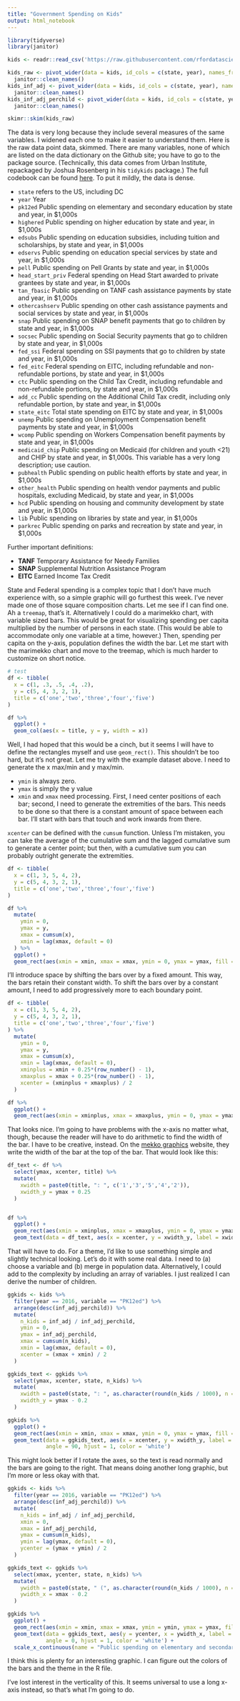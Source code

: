 ```yaml
---
title: "Government Spending on Kids"
output: html_notebook
---
```


```r
library(tidyverse)
library(janitor)
```

```r
kids <- readr::read_csv('https://raw.githubusercontent.com/rfordatascience/tidytuesday/master/data/2020/2020-09-15/kids.csv')

kids_raw <- pivot_wider(data = kids, id_cols = c(state, year), names_from = variable, values_from = raw) %>%
  janitor::clean_names()
kids_inf_adj <- pivot_wider(data = kids, id_cols = c(state, year), names_from = variable, values_from = inf_adj) %>%
  janitor::clean_names()
kids_inf_adj_perchild <- pivot_wider(data = kids, id_cols = c(state, year), names_from = variable, values_from = inf_adj_perchild) %>% 
  janitor::clean_names()

skimr::skim(kids_raw)
```

The data is very long because they include several measures of the same variables. I widened each one to make it easier to understand them. Here is the raw data point data, skimmed. There are many variables, none of which are listed on the data dictionary on the Github site; you have to go to the package source. (Technically, this data comes from Urban Institute, repackaged by Joshua Rosenberg in his `tidykids` package.) The full codebook can be found [here](https://jrosen48.github.io/tidykids/articles/tidykids-codebook.html). To put it mildly, the data is dense. 


- `state` refers to the US, including DC
- `year` Year
- `pk12ed` Public spending on elementary and secondary education by state and year, in $1,000s
- `highered` Public spending on higher education by state and year, in $1,000s
- `edsubs` Public spending on education subsidies, including tuition and scholarships, by state and year, in $1,000s
- `edservs` Public spending on education special services by state and year, in $1,000s
- `pell` 	Public spending on Pell Grants by state and year, in $1,000s
- `head_start_priv` Federal spending on Head Start awarded to private grantees by state and year, in $1,000s
- `tan_fbasic` Public spending on TANF cash assistance payments by state and year, in $1,000s
- `othercashserv` Public spending on other cash assistance payments and social services by state and year, in $1,000s
- `snap` Public spending on SNAP benefit payments that go to children by state and year, in $1,000s
- `socsec` Public spending on Social Security payments that go to children by state and year, in $1,000s
- `fed_ssi` Federal spending on SSI payments that go to children by state and year, in $1,000s
- `fed_eitc` Federal spending on EITC, including refundable and non-refundable portions, by state and year, in $1,000s
- `ctc` Public spending on the Child Tax Credit, including refundable and non-refundable portions, by state and year, in $1,000s
- `add_cc` Public spending on the Additional Child Tax credit, including only refundable portion, by state and year, in $1,000s
- `state_eitc` Total state spending on EITC by state and year, in $1,000s
- `unemp` Public spending on Unemployment Compensation benefit payments by state and year, in $1,000s
- `wcomp` Public spending on Workers Compensation benefit payments by state and year, in $1,000s
- `medicaid_chip` Public spending on Medicaid (for children and youth <21) and CHIP by state and year, in $1,000s. This variable has a very long description; use caution.
- `pubhealth` Public spending on public health efforts by state and year, in $1,000s
- `other_health` Public spending on health vendor payments and public hospitals, excluding Medicaid, by state and year, in $1,000s
- `hcd` Public spending on housing and community development by state and year, in $1,000s
- `lib` Public spending on libraries by state and year, in $1,000s
- `parkrec` Public spending on parks and recreation by state and year, in $1,000s


Further important definitions: 

- __TANF__ Temporary Assistance for Needy Families
- __SNAP__ Supplemental Nutrition Assistance Program
- __EITC__ Earned Income Tax Credit

State and Federal spending is a complex topic that I don't have much experience with, so a simple graphic will go furthest this week. I've never made one of those square composition charts. Let me see if I can find one. Ah a `treemap`, that's it. Alternatively I could do a marimekko chart, with variable sized bars. This would be great for visualizing spending per capita multiplied by the number of persons in each state. (This would be able to accommodate only one variable at a time, however.) Then, spending per capita on the y-axis, population defines the width the bar. Let me start with the marimekko chart and move to the treemap, which is much harder to customize on short notice. 

```r
# test
df <- tibble(
  x = c(1, .3, .5, .4, .2),
  y = c(5, 4, 3, 2, 1),
  title = c('one','two','three','four','five')
)

df %>% 
  ggplot() + 
  geom_col(aes(x = title, y = y, width = x))

```

Well, I had hoped that this would be a cinch, but it seems I will have to define the rectangles myself and use `geom_rect()`. This shouldn't be too hard, but it's not great. Let me try with the example dataset above. I need to generate the x max/min and y max/min. 

- `ymin` is always zero. 
- `ymax` is simply the y value
- `xmin` and `xmax` need processing. First, I need center positions of each bar; second, I need to generate the extremities of the bars. This needs to be done so that there is a constant amount of space between each bar. I'll start with bars that touch and work inwards from there.

`xcenter` can be defined with the `cumsum` function. Unless I'm mistaken, you can take the average of the cumulative sum and the lagged cumulative sum to generate a center point; but then, with a cumulative sum you can probably outright generate the extremities. 

```r
df <- tibble(
  x = c(1, 3, 5, 4, 2),
  y = c(5, 4, 3, 2, 1),
  title = c('one','two','three','four','five')
)

df %>% 
  mutate(
    ymin = 0,
    ymax = y,
    xmax = cumsum(x),
    xmin = lag(xmax, default = 0)
  ) %>% 
  ggplot() + 
  geom_rect(aes(xmin = xmin, xmax = xmax, ymin = 0, ymax = ymax, fill = title))


```

I'll introduce space by shifting the bars over by a fixed amount. This way, the bars retain their constant width. To shift the bars over by a constant amount, I need to add progressively more to each boundary point. 

```r
df <- tibble(
  x = c(1, 3, 5, 4, 2),
  y = c(5, 4, 3, 2, 1),
  title = c('one','two','three','four','five')
) %>% 
  mutate(
    ymin = 0,
    ymax = y,
    xmax = cumsum(x),
    xmin = lag(xmax, default = 0),
    xminplus = xmin + 0.25*(row_number() - 1),
    xmaxplus = xmax + 0.25*(row_number() - 1),
    xcenter = (xminplus + xmaxplus) / 2
  )

df %>% 
  ggplot() + 
  geom_rect(aes(xmin = xminplus, xmax = xmaxplus, ymin = 0, ymax = ymax, fill = title))
```

That looks nice. I'm going to have problems with the x-axis no matter what, though, because the reader will have to do arithmetic to find the width of the bar. I have to be creative, instead. On the [mekko graphics](https://www.mekkographics.com/why-use-a-marimekko-chart/) website, they write the width of the bar at the top of the bar. That would look like this: 

```r
df_text <- df %>% 
  select(ymax, xcenter, title) %>% 
  mutate(
    xwidth = paste0(title, ": ", c('1','3','5','4','2')),
    xwidth_y = ymax + 0.25
  )


df %>% 
  ggplot() +
  geom_rect(aes(xmin = xminplus, xmax = xmaxplus, ymin = 0, ymax = ymax, fill = title)) + 
  geom_text(data = df_text, aes(x = xcenter, y = xwidth_y, label = xwidth))
```

That will have to do. For a theme, I'd like to use something simple and slightly technical looking. Let's do it with some real data. I need to (a) choose a variable and (b) merge in population data. Alternatively, I could add to the complexity by including an array of variables. I just realized I can derive the number of children. 


```r
ggkids <- kids %>% 
  filter(year == 2016, variable == "PK12ed") %>% 
  arrange(desc(inf_adj_perchild)) %>% 
  mutate(
    n_kids = inf_adj / inf_adj_perchild,
    ymin = 0,
    ymax = inf_adj_perchild,
    xmax = cumsum(n_kids),
    xmin = lag(xmax, default = 0),
    xcenter = (xmax + xmin) / 2
  )

ggkids_text <- ggkids %>% 
  select(ymax, xcenter, state, n_kids) %>% 
  mutate(
    xwidth = paste0(state, ": ", as.character(round(n_kids / 1000), n = 2), "k"),
    xwidth_y = ymax - 0.2
  )

ggkids %>% 
  ggplot() + 
  geom_rect(aes(xmin = xmin, xmax = xmax, ymin = 0, ymax = ymax, fill = n_kids)) + 
  geom_text(data = ggkids_text, aes(x = xcenter, y = xwidth_y, label = xwidth),
            angle = 90, hjust = 1, color = 'white')
```

This might look better if I rotate the axes, so the text is read normally and the bars are going to the right. That means doing another long graphic, but I'm more or less okay with that. 

```r
ggkids <- kids %>% 
  filter(year == 2016, variable == "PK12ed") %>% 
  arrange(desc(inf_adj_perchild)) %>% 
  mutate(
    n_kids = inf_adj / inf_adj_perchild,
    xmin = 0,
    xmax = inf_adj_perchild,
    ymax = cumsum(n_kids),
    ymin = lag(ymax, default = 0),
    ycenter = (ymax + ymin) / 2
  )

ggkids_text <- ggkids %>% 
  select(xmax, ycenter, state, n_kids) %>% 
  mutate(
    ywidth = paste0(state, " (", as.character(round(n_kids / 1000), n = 2), "k)"),
    ywidth_x = xmax - 0.2
  )

ggkids %>% 
  ggplot() + 
  geom_rect(aes(xmin = xmin, xmax = xmax, ymin = ymin, ymax = ymax, fill = n_kids)) + 
  geom_text(data = ggkids_text, aes(y = ycenter, x = ywidth_x, label = ywidth),
            angle = 0, hjust = 1, color = 'white') + 
  scale_x_continuous(name = "Public spending on elementary and secondary education by state and year, in $1,000s")
```

I think this is plenty for an interesting graphic. I can figure out the colors of the bars and the theme in the R file. 

I've lost interest in the verticality of this. It seems universal to use a long x-axis instead, so that's what I'm going to do. 
